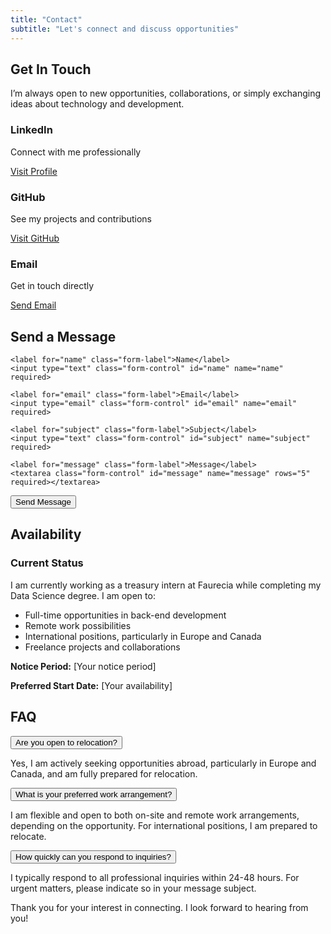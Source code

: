 ```yaml
---
title: "Contact"
subtitle: "Let's connect and discuss opportunities"
---
```


::: {.text-center .mb-5}
## Get In Touch

I'm always open to new opportunities, collaborations, or simply exchanging ideas about technology and development.
:::

::: {.contact-grid}
::: {.contact-card .card .glass-card}
::: {.contact-icon}
<i class="bi bi-linkedin"></i>
:::

### LinkedIn

Connect with me professionally

[Visit Profile](https://www.linkedin.com/in/joao-veiga1/){.btn .btn-primary .mt-3}
:::

::: {.contact-card .card .glass-card}
::: {.contact-icon}
<i class="bi bi-github"></i>
:::

### GitHub

See my projects and contributions

[Visit GitHub](https://github.com/Veiga-a/site){.btn .btn-primary .mt-3}
:::

::: {.contact-card .card .glass-card}
::: {.contact-icon}
<i class="bi bi-envelope"></i>
:::

### Email

Get in touch directly

[Send Email](mailto:your-email@example.com){.btn .btn-primary .mt-3}
:::
:::

## Send a Message

::: {.contact-form .glass-card}
<form action="https://formspree.io/f/your-formspree-endpoint" method="POST">
  <div class="mb-3">
    <label for="name" class="form-label">Name</label>
    <input type="text" class="form-control" id="name" name="name" required>
  </div>
  
  <div class="mb-3">
    <label for="email" class="form-label">Email</label>
    <input type="email" class="form-control" id="email" name="email" required>
  </div>
  
  <div class="mb-3">
    <label for="subject" class="form-label">Subject</label>
    <input type="text" class="form-control" id="subject" name="subject" required>
  </div>
  
  <div class="mb-3">
    <label for="message" class="form-label">Message</label>
    <textarea class="form-control" id="message" name="message" rows="5" required></textarea>
  </div>
  
  <button type="submit" class="btn btn-primary">Send Message</button>
</form>
:::

## Availability

::: {.card .mb-4}
::: {.card-body}
### Current Status

I am currently working as a treasury intern at Faurecia while completing my Data Science degree. I am open to:

- Full-time opportunities in back-end development
- Remote work possibilities
- International positions, particularly in Europe and Canada
- Freelance projects and collaborations

**Notice Period:** [Your notice period]

**Preferred Start Date:** [Your availability]
:::
:::

## FAQ

::: {.accordion id="contactFAQ"}
::: {.accordion-item}
::: {.accordion-header id="headingOne"}
<button class="accordion-button" type="button" data-bs-toggle="collapse" data-bs-target="#collapseOne" aria-expanded="true" aria-controls="collapseOne">
  Are you open to relocation?
</button>
:::
::: {.accordion-collapse .collapse .show id="collapseOne" aria-labelledby="headingOne"}
::: {.accordion-body}
Yes, I am actively seeking opportunities abroad, particularly in Europe and Canada, and am fully prepared for relocation.
:::
:::
:::

::: {.accordion-item}
::: {.accordion-header id="headingTwo"}
<button class="accordion-button collapsed" type="button" data-bs-toggle="collapse" data-bs-target="#collapseTwo" aria-expanded="false" aria-controls="collapseTwo">
  What is your preferred work arrangement?
</button>
:::
::: {.accordion-collapse .collapse id="collapseTwo" aria-labelledby="headingTwo"}
::: {.accordion-body}
I am flexible and open to both on-site and remote work arrangements, depending on the opportunity. For international positions, I am prepared to relocate.
:::
:::
:::

::: {.accordion-item}
::: {.accordion-header id="headingThree"}
<button class="accordion-button collapsed" type="button" data-bs-toggle="collapse" data-bs-target="#collapseThree" aria-expanded="false" aria-controls="collapseThree">
  How quickly can you respond to inquiries?
</button>
:::
::: {.accordion-collapse .collapse id="collapseThree" aria-labelledby="headingThree"}
::: {.accordion-body}
I typically respond to all professional inquiries within 24-48 hours. For urgent matters, please indicate so in your message subject.
:::
:::
:::
:::

::: {.text-center .mt-5}
Thank you for your interest in connecting. I look forward to hearing from you!
:::
